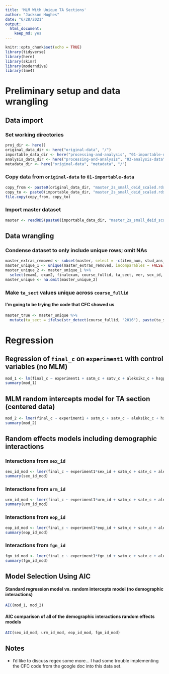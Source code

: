 ```yaml
---
title: 'MLM With Unique TA Sections'
author: "Jackson Hughes"
date: "6/28/2021"
output: 
  html_document:
    keep_md: yes
---
```


```r
knitr::opts_chunk$set(echo = TRUE)
library(tidyverse)
library(here)
library(skimr)
library(moderndive)
library(lme4)
```

# Preliminary setup and data wrangling

## Data import

### Set working directories

```r
proj_dir <- here()
original_data_dir <- here("original-data", "/")
importable_data_dir <- here("processing-and-analysis", "01-importable-data", "/")
analysis_data_dir <- here("processing-and-analysis", "03-analysis-data", "/")
metadata_dir <- here("original-data", "metadata", "/")
```

### Copy data from `original-data` to `01-importable-data`

```r
copy_from <- paste0(original_data_dir, "master_2s_small_deid_scaled.rds")
copy_to <- paste0(importable_data_dir, "master_2s_small_deid_scaled.rds")
file.copy(copy_from, copy_to)
```

### Import master dataset

```r
master <- readRDS(paste0(importable_data_dir, "master_2s_small_deid_scaled.rds"))
```

## Data wrangling

### Condense dataset to only include unique rows; omit NAs

```r
master_extras_removed <- subset(master, select = -c(item_num, stud_ans, exam_key, corr, bloom_rating, complexity_rating_mean, complexity_rating_median, item_code, stem))
master_unique_1 <- unique(master_extras_removed, incomparables = FALSE)
master_unique_2 <- master_unique_1 %>% 
  select(exam1, exam2, finalexam, course_fullid, ta_sect, ver, sex_id, urm_id, eop_id, fgn_id, satverbal, satmath, high_sch_gpa, mastered_topics_initial_kc, experiment1, satm_c, satv_c, aleksikc_c, hsgpa_c, final_c, satm_z, satv_z, aleksikc_z, hsgpa_z, final_z)
master_unique <- na.omit(master_unique_2)
```

### Make `ta_sect` values unique across `course_fullid`

#### I'm going to be trying the code that CFC showed us

```r
master_true <- master_unique %>% 
  mutate(ta_sect = ifelse(str_detect(course_fullid, "2016"), paste(ta_sect, "16", sep = "_"), paste(ta_sect, "17", sep = "_")))
```

# Regression

## Regression of `final_c` on `experiment1` with control variables (no MLM)

```r
mod_1 <- lm(final_c ~ experiment1 + satm_c + satv_c + aleksikc_c + hsgpa_c, data = master_true)
summary(mod_1)
```

## MLM random intercepts model for TA section (centered data)

```r
mod_2 <- lmer(final_c ~ experiment1 + satm_c + satv_c + aleksikc_c + hsgpa_c + (1|ta_sect), data = master_true)
summary(mod_2)
```

## Random effects models including demographic interactions

### Interactions from `sex_id`

```r
sex_id_mod <- lmer(final_c ~ experiment1*sex_id + satm_c + satv_c + aleksikc_c + hsgpa_c + (1|ta_sect), data = master_true)
summary(sex_id_mod)
```

### Interactions from `urm_id`

```r
urm_id_mod <- lmer(final_c ~ experiment1*urm_id + satm_c + satv_c + aleksikc_c + hsgpa_c + (1|ta_sect), data = master_true)
summary(urm_id_mod)
```

### Interactions from `eop_id`

```r
eop_id_mod <- lmer(final_c ~ experiment1*eop_id + satm_c + satv_c + aleksikc_c + hsgpa_c + (1|ta_sect), data = master_true)
summary(eop_id_mod)
```

### Interactions from `fgn_id`

```r
fgn_id_mod <- lmer(final_c ~ experiment1*fgn_id + satm_c + satv_c + aleksikc_c + hsgpa_c + (1|ta_sect), data = master_true)
summary(fgn_id_mod)
```

## Model Selection Using AIC

#### Standard regression model vs. random intercepts model (no demographic interactions)

```r
AIC(mod_1, mod_2)
```

#### AIC comparison of all of the demographic interactions random effects models

```r
AIC(sex_id_mod, urm_id_mod, eop_id_mod, fgn_id_mod)
```

## Notes
* I'd like to discuss regex some more... I had some trouble implementing the CFC code from the google doc into this data set.